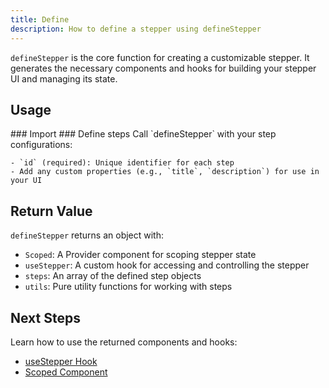 ```yaml
---
title: Define
description: How to define a stepper using defineStepper
---
```


`defineStepper` is the core function for creating a customizable stepper. It generates the necessary components and hooks for building your stepper UI and managing its state.

## Usage

<Steps>
  <Step>
    ### Import



  </Step>
  <Step>
    ### Define steps
    Call `defineStepper` with your step configurations:

    - `id` (required): Unique identifier for each step
    - Add any custom properties (e.g., `title`, `description`) for use in your UI

  </Step>
  </Steps>

## Return Value

`defineStepper` returns an object with:

- `Scoped`: A Provider component for scoping stepper state
- `useStepper`: A custom hook for accessing and controlling the stepper
- `steps`: An array of the defined step objects
- `utils`: Pure utility functions for working with steps

## Next Steps

Learn how to use the returned components and hooks:

- [useStepper Hook](./hook)
- [Scoped Component](./scoped)
